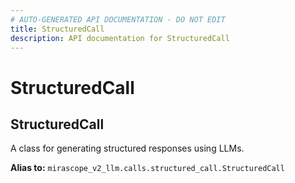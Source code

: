 ```yaml
---
# AUTO-GENERATED API DOCUMENTATION - DO NOT EDIT
title: StructuredCall
description: API documentation for StructuredCall
---
```


# StructuredCall

## <ApiType type="Alias" path="calls/decorator/StructuredCall" symbolName="StructuredCall" /> StructuredCall

A class for generating structured responses using LLMs.


**Alias to:** `mirascope_v2_llm.calls.structured_call.StructuredCall`
